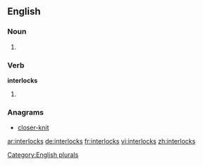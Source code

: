 ==English==

===Noun===
{{head|en}}

# {{plural of|interlock}}

===Verb===
'''interlocks'''

# {{en-third-person singular of|interlock}}

===Anagrams===
* [[closer-knit#English|closer-knit]]

[[Category:English plurals]]

[[ar:interlocks]]
[[de:interlocks]]
[[fr:interlocks]]
[[vi:interlocks]]
[[zh:interlocks]]